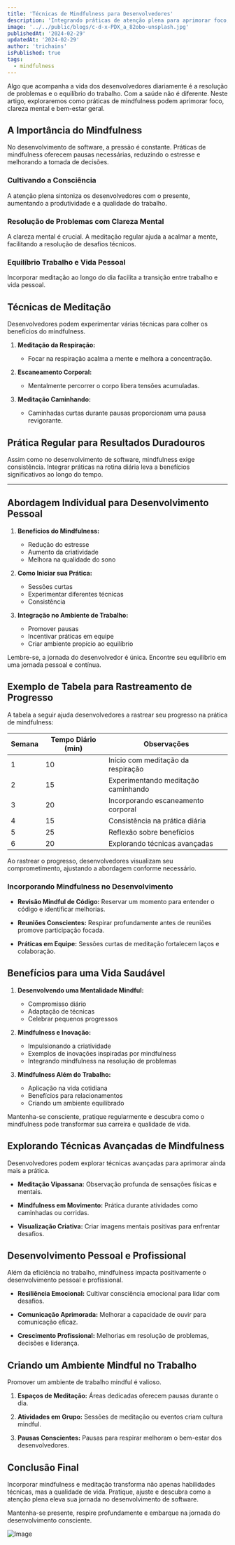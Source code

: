 ```yaml
---
title: 'Técnicas de Mindfulness para Desenvolvedores'
description: 'Integrando práticas de atenção plena para aprimorar foco, resolução de problemas e equilíbrio.'
image: '../../public/blogs/c-d-x-PDX_a_82obo-unsplash.jpg'
publishedAt: '2024-02-29'
updatedAt: '2024-02-29'
author: 'trichains'
isPublished: true
tags:
  - mindfulness
---
```


Algo que acompanha a vida dos desenvolvedores diariamente é a resolução de problemas e o equilíbrio do trabalho. Com a saúde não é diferente.
Neste artigo, exploraremos como práticas de mindfulness podem aprimorar foco, clareza mental e bem-estar geral.

## A Importância do Mindfulness

No desenvolvimento de software, a pressão é constante. Práticas de mindfulness oferecem pausas necessárias, reduzindo o estresse e melhorando a tomada de decisões.

### Cultivando a Consciência

A atenção plena sintoniza os desenvolvedores com o presente, aumentando a produtividade e a qualidade do trabalho.

### Resolução de Problemas com Clareza Mental

A clareza mental é crucial. A meditação regular ajuda a acalmar a mente, facilitando a resolução de desafios técnicos.

### Equilíbrio Trabalho e Vida Pessoal

Incorporar meditação ao longo do dia facilita a transição entre trabalho e vida pessoal.

## Técnicas de Meditação

Desenvolvedores podem experimentar várias técnicas para colher os benefícios do mindfulness.

1. **Meditação da Respiração:**

   - Focar na respiração acalma a mente e melhora a concentração.

2. **Escaneamento Corporal:**

   - Mentalmente percorrer o corpo libera tensões acumuladas.

3. **Meditação Caminhando:**
   - Caminhadas curtas durante pausas proporcionam uma pausa revigorante.

## Prática Regular para Resultados Duradouros

Assim como no desenvolvimento de software, mindfulness exige consistência. Integrar práticas na rotina diária leva a benefícios significativos ao longo do tempo.

---

## Abordagem Individual para Desenvolvimento Pessoal

1. **Benefícios do Mindfulness:**

   - Redução do estresse
   - Aumento da criatividade
   - Melhora na qualidade do sono

2. **Como Iniciar sua Prática:**

   - Sessões curtas
   - Experimentar diferentes técnicas
   - Consistência

3. **Integração no Ambiente de Trabalho:**
   - Promover pausas
   - Incentivar práticas em equipe
   - Criar ambiente propício ao equilíbrio

Lembre-se, a jornada do desenvolvedor é única. Encontre seu equilíbrio em uma jornada pessoal e contínua.

## Exemplo de Tabela para Rastreamento de Progresso

A tabela a seguir ajuda desenvolvedores a rastrear seu progresso na prática de mindfulness:

| Semana | Tempo Diário (min) | Observações                         |
| ------ | ------------------ | ----------------------------------- |
| 1      | 10                 | Início com meditação da respiração  |
| 2      | 15                 | Experimentando meditação caminhando |
| 3      | 20                 | Incorporando escaneamento corporal  |
| 4      | 15                 | Consistência na prática diária      |
| 5      | 25                 | Reflexão sobre benefícios           |
| 6      | 20                 | Explorando técnicas avançadas       |

Ao rastrear o progresso, desenvolvedores visualizam seu comprometimento, ajustando a abordagem conforme necessário.

### Incorporando Mindfulness no Desenvolvimento

- **Revisão Mindful de Código:**
  Reservar um momento para entender o código e identificar melhorias.

- **Reuniões Conscientes:**
  Respirar profundamente antes de reuniões promove participação focada.

- **Práticas em Equipe:**
  Sessões curtas de meditação fortalecem laços e colaboração.

## Benefícios para uma Vida Saudável

1. **Desenvolvendo uma Mentalidade Mindful:**

   - Compromisso diário
   - Adaptação de técnicas
   - Celebrar pequenos progressos

2. **Mindfulness e Inovação:**

   - Impulsionando a criatividade
   - Exemplos de inovações inspiradas por mindfulness
   - Integrando mindfulness na resolução de problemas

3. **Mindfulness Além do Trabalho:**
   - Aplicação na vida cotidiana
   - Benefícios para relacionamentos
   - Criando um ambiente equilibrado

Mantenha-se consciente, pratique regularmente e descubra como o mindfulness pode transformar sua carreira e qualidade de vida.

## Explorando Técnicas Avançadas de Mindfulness

Desenvolvedores podem explorar técnicas avançadas para aprimorar ainda mais a prática.

- **Meditação Vipassana:**
  Observação profunda de sensações físicas e mentais.

- **Mindfulness em Movimento:**
  Prática durante atividades como caminhadas ou corridas.

- **Visualização Criativa:**
  Criar imagens mentais positivas para enfrentar desafios.

## Desenvolvimento Pessoal e Profissional

Além da eficiência no trabalho, mindfulness impacta positivamente o desenvolvimento pessoal e profissional.

- **Resiliência Emocional:**
  Cultivar consciência emocional para lidar com desafios.

- **Comunicação Aprimorada:**
  Melhorar a capacidade de ouvir para comunicação eficaz.

- **Crescimento Profissional:**
  Melhorias em resolução de problemas, decisões e liderança.

## Criando um Ambiente Mindful no Trabalho

Promover um ambiente de trabalho mindful é valioso.

1. **Espaços de Meditação:**
   Áreas dedicadas oferecem pausas durante o dia.

2. **Atividades em Grupo:**
   Sessões de meditação ou eventos criam cultura mindful.

3. **Pausas Conscientes:**
   Pausas para respirar melhoram o bem-estar dos desenvolvedores.

## Conclusão Final

Incorporar mindfulness e meditação transforma não apenas habilidades técnicas, mas a qualidade de vida. Pratique, ajuste e descubra como a atenção plena eleva sua jornada no desenvolvimento de software.

Mantenha-se presente, respire profundamente e embarque na jornada do desenvolvimento consciente.

![Image](/blogs/c-d-x-PDX_a_82obo-unsplash.jpg)
